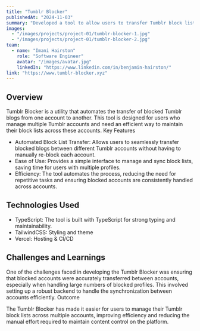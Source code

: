 ```yaml
---
title: "Tumblr Blocker"
publishedAt: "2024-11-03"
summary: "Developed a tool to allow users to transfer Tumblr block lists from one account to another."
images:
  - "/images/projects/project-01/tumblr-blocker-1.jpg"
  - "/images/projects/project-01/tumblr-blocker-2.jpg"
team:
  - name: "Imani Hairston"
    role: "Software Engineer"
    avatar: "/images/avatar.jpg"
    linkedIn: "https://www.linkedin.com/in/benjamin-hairston/"
link: "https://www.tumblr-blocker.xyz"
---
```


## Overview

Tumblr Blocker is a utility that automates the transfer of blocked Tumblr blogs from one account to another. This tool is designed for users who manage multiple Tumblr accounts and need an efficient way to maintain their block lists across these accounts.
Key Features

- Automated Block List Transfer: Allows users to seamlessly transfer blocked blogs between different Tumblr accounts without having to manually re-block each account.
- Ease of Use: Provides a simple interface to manage and sync block lists, saving time for users with multiple profiles.
- Efficiency: The tool automates the process, reducing the need for repetitive tasks and ensuring blocked accounts are consistently handled across accounts.

## Technologies Used

- TypeScript: The tool is built with TypeScript for strong typing and maintainability.
- TailwindCSS: Styling and theme
- Vercel: Hosting & CI/CD

## Challenges and Learnings

One of the challenges faced in developing the Tumblr Blocker was ensuring that blocked accounts were accurately transferred between accounts, especially when handling large numbers of blocked profiles. This involved setting up a robust backend to handle the synchronization between accounts efficiently.
Outcome

The Tumblr Blocker has made it easier for users to manage their Tumblr block lists across multiple accounts, improving efficiency and reducing the manual effort required to maintain content control on the platform.